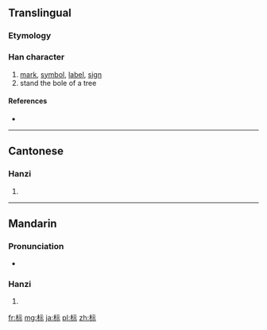 {{also|標}}
==Translingual==

===Etymology===
{{Han simp|標|f=票|t=示}}

===Han character===
{{Han char|rn=75|rad=木|as=05|sn=9|four=|canj=木一一火 (DMMF)}}

# [[mark]], [[symbol]], [[label]], [[sign]]
# stand the bole of a tree

====References====
* {{Han ref|kx=0521.121|hdz=21176.080|uh=6807|ud=26631}}

----

==Cantonese==

===Hanzi===
{{yue-hanzi|jyut=|y=biu1|tra=標}}

# {{defn|lang=yue|sort=木05}}

----

==Mandarin==

===Pronunciation===
* {{audio|Zh-biao.ogg|Audio}}

===Hanzi===
{{cmn-hanzi|tra=標|pin=[[biāo]] ([[biao1]]), [[zhì]] ([[zhi4]])|wg=piao<sup>1</sup>, chih<sup>4</sup>}}

# {{defn|lang=cmn|sort=木05}}

[[fr:标]]
[[mg:标]]
[[ja:标]]
[[pl:标]]
[[zh:标]]